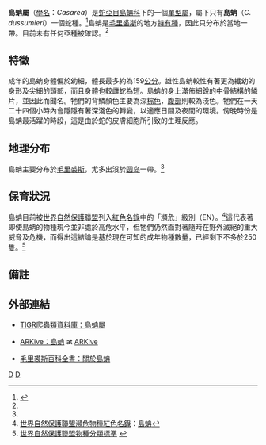 {{Speciesbox 
| taxon = Casarea dussumieri
| status = EN
| status_system = iucn2.3
| image = Casarea dussumieri IleRonde 860513.jpg
| binomial_authority = Schlegel，1837
| synonyms = * ''Casarae'' - Gray，1842
* ''Leptoboa'' - A.M.C. Duméril & Bibron，1844<ref name="McD99">McDiarmid RW、Campbell JA、Touré T：《Snake Species of the World: A Taxonomic and Geographic Reference, vol. 1》頁511，Herpetologists' League，1999年。ISBN 1-893777-00-6</ref>
----
* ''B''[''oa'']. ''dussumiri'' - Schlegel，1837（印刷上錯誤）
* ''Boa Dussumieri'' - Schlegel，1837
* ''Boa Dussumieri'' - Gray，1842
* ''Casarea dussumieri'' - Gray，1842
* ''Leptoboa dussumieri'' - Duméril & Bibron，1844
* ''Casarea dussumieri'' - Boulenger，1893<ref name="McD99"/>
}}

'''島蚺屬'''（[[學名|學名]]：''Casarea''）是[[蛇亞目|蛇亞目]][[島蚺科|島蚺科]]下的一個[[單型|單型]][[屬|屬]]，屬下只有'''島蚺'''（''C. dussumieri''）一個蛇種。<ref name="ITIS-S">{{ITIS|ID=202190|taxon=''Casarea dussumieri''|year=2007|date=16 August}}</ref>島蚺是[[毛里裘斯|毛里裘斯]]的地方[[特有種|特有種]]，因此只分布於當地一帶。目前未有任何亞種被確認。<ref name="ITIS-S"/>

== 特徵 ==
成年的島蚺身體偏於幼細，體長最多約為159[[公分|公分]]。雄性島蚺較性有著更為纖幼的身形及尖細的頭部，而且身體也較雌蛇為短。島蚺的身上滿佈細銳的中骨結構的鱗片，並因此而聞名。牠們的背鱗顏色主要為深[[棕色|棕色]]，[[腹部|腹部]]則較為淺色。牠們在一天二十四個小時內會隱隱有著深淺色的轉變，以適應日間及夜間的環境。傍晚時份是島蚺最活躍的時段，這是由於蛇的皮膚細胞所引致的生理反應。

== 地理分布 ==
島蚺主要分布於[[毛里裘斯|毛里裘斯]]，尤多出沒於[[毛里求斯的小岛|圆岛]]一帶。<ref name="McD99"/>

== 保育狀況 ==
島蚺目前被[[世界自然保護聯盟|世界自然保護聯盟]]列入[[世界自然保護聯盟瀕危物種紅色名錄|紅色名錄]]中的「瀕危」級別（EN）。<ref name="ICUN-CD">[[世界自然保護聯盟瀕危物種紅色名錄|世界自然保護聯盟瀕危物種紅色名錄]]：[http://www.iucnredlist.org/search/details.php/3989/all 島蚺]</ref>這代表著即使島蚺的物種現今並非處於高危水平，但牠們仍然面對著隨時在野外滅絕的重大威脅及危機，而得出這結論是基於現在可知的成年物種數量，已經剩下不多於250隻。<ref name="ICUN-23">[http://www.iucnredlist.org/info/categories_criteria1994#categories 世界自然保護聯盟物種分類標準] {{webarchive|url=https://web.archive.org/web/20060718222843/http://www.iucnredlist.org/info/categories_criteria1994 |date=2006-07-18 }}</ref>

== 備註 ==
{{reflist}}

== 外部連結 ==
* {{en}}[http://reptile-database.reptarium.cz/species.php?genus=Casarea&species=dussumieri TIGR爬蟲類資料庫：島蚺屬]
* {{en}}[https://web.archive.org/web/20060524212534/http://www.arkive.org/species/GES/reptiles/Casarea_dussumieri/more_info.html ARKive：島蚺] at [https://archive.today/20160426231847/http://www.arkive.org/ ARKive]
* {{en}}[https://web.archive.org/web/20071228060035/http://www.encyclopedia.mu/Nature/Fauna/Reptiles/Casarea_dussumieri.htm 毛里裘斯百科全書：關於島蚺]
{{Taxonbar|from=Q1066530}}

[[Category:島蚺科|D]]
[[Category:_1837年描述的动物|D]]